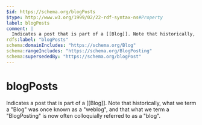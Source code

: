 ```yaml
---
$id: https://schema.org/blogPosts
$type: http://www.w3.org/1999/02/22-rdf-syntax-ns#Property
label: blogPosts
comment: |
  Indicates a post that is part of a [[Blog]]. Note that historically, what we term a "Blog" was once known as a "weblog", and that what we term a "BlogPosting" is now often colloquially referred to as a "blog".
rdfs:label: "blogPosts"
schema:domainIncludes: "https://schema.org/Blog"
schema:rangeIncludes: "https://schema.org/BlogPosting"
schema:supersededBy: "https://schema.org/blogPost"
---
```


# blogPosts

Indicates a post that is part of a [[Blog]]. Note that historically, what we term a "Blog" was once known as a "weblog", and that what we term a "BlogPosting" is now often colloquially referred to as a "blog".

